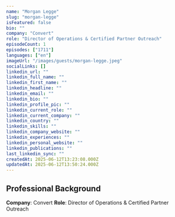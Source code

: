 ```yaml
---
name: "Morgan Legge"
slug: "morgan-legge"
isFeatured: false
bio: ""
company: "Convert"
role: "Director of Operations & Certified Partner Outreach"
episodeCount: 1
episodes: ["1711"]
languages: ["en"]
imageUrl: "/images/guests/morgan-legge.jpeg"
socialLinks: []
linkedin_url: ""
linkedin_full_name: ""
linkedin_first_name: ""
linkedin_headline: ""
linkedin_email: ""
linkedin_bio: ""
linkedin_profile_pic: ""
linkedin_current_role: ""
linkedin_current_company: ""
linkedin_country: ""
linkedin_skills: ""
linkedin_company_website: ""
linkedin_experiences: ""
linkedin_personal_website: ""
linkedin_publications: ""
last_linkedin_sync: ""
createdAt: 2025-06-12T13:23:08.000Z
updatedAt: 2025-06-12T13:50:24.000Z
---
```


## Professional Background

**Company**: Convert
**Role**: Director of Operations & Certified Partner Outreach
